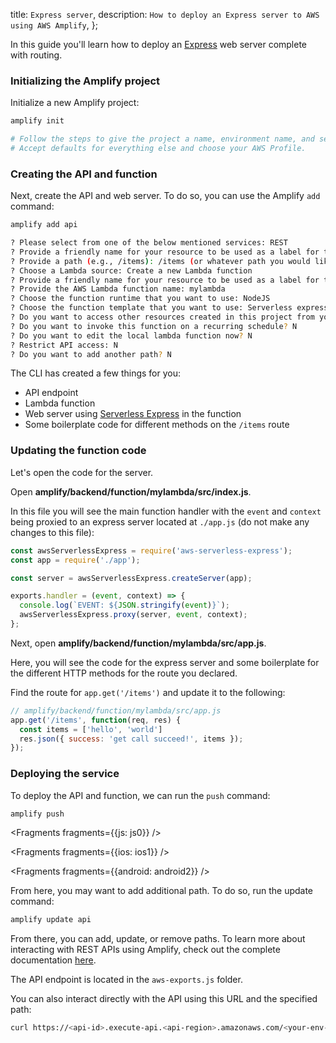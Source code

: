   title: `Express server`,
  description: `How to deploy an Express server to AWS using AWS Amplify`,
};

In this guide you'll learn how to deploy an [Express](https://expressjs.com/) web server complete with routing.

### Initializing the Amplify project

Initialize a new Amplify project:

```sh
amplify init

# Follow the steps to give the project a name, environment name, and set the default text editor.
# Accept defaults for everything else and choose your AWS Profile.
```

### Creating the API and function

Next, create the API and web server. To do so, you can use the Amplify `add` command:

```sh
amplify add api

? Please select from one of the below mentioned services: REST
? Provide a friendly name for your resource to be used as a label for this category in the project: myapi
? Provide a path (e.g., /items): /items (or whatever path you would like)
? Choose a Lambda source: Create a new Lambda function
? Provide a friendly name for your resource to be used as a label for this category in the project: mylambda
? Provide the AWS Lambda function name: mylambda
? Choose the function runtime that you want to use: NodeJS
? Choose the function template that you want to use: Serverless express function
? Do you want to access other resources created in this project from your Lambda function? N
? Do you want to invoke this function on a recurring schedule? N
? Do you want to edit the local lambda function now? N
? Restrict API access: N
? Do you want to add another path? N
```

The CLI has created a few things for you:

- API endpoint
- Lambda function
- Web server using [Serverless Express](https://github.com/awslabs/aws-serverless-express) in the function
- Some boilerplate code for different methods on the `/items` route

### Updating the function code

Let's open the code for the server. 

Open __amplify/backend/function/mylambda/src/index.js__.

In this file you will see the main function handler with the `event` and `context` being proxied to an express server located at `./app.js` (do not make any changes to this file):

```js
const awsServerlessExpress = require('aws-serverless-express');
const app = require('./app');

const server = awsServerlessExpress.createServer(app);

exports.handler = (event, context) => {
  console.log(`EVENT: ${JSON.stringify(event)}`);
  awsServerlessExpress.proxy(server, event, context);
};

```

Next, open __amplify/backend/function/mylambda/src/app.js__.

Here, you will see the code for the express server and some boilerplate for the different HTTP methods for the route you declared. 

Find the route for `app.get('/items')` and update it to the following:

```js
// amplify/backend/function/mylambda/src/app.js
app.get('/items', function(req, res) {
  const items = ['hello', 'world']
  res.json({ success: 'get call succeed!', items });
});
```

### Deploying the service

To deploy the API and function, we can run the `push` command:

```sh
amplify push
```


<Fragments fragments={{js: js0}} />


<Fragments fragments={{ios: ios1}} />


<Fragments fragments={{android: android2}} />

From here, you may want to add additional path. To do so, run the update command:

```sh
amplify update api
```

From there, you can add, update, or remove paths. To learn more about interacting with REST APIs using Amplify, check out the complete documentation [here](/lib//restapi/getting-started).

The API endpoint is located in the `aws-exports.js` folder.

You can also interact directly with the API using this URL and the specified path:

```sh
curl https://<api-id>.execute-api.<api-region>.amazonaws.com/<your-env-name>/items
```
